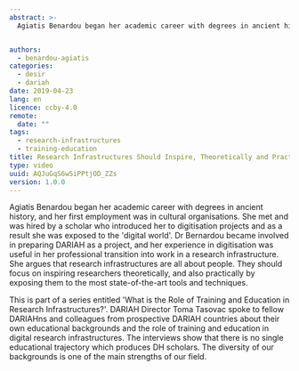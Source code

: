 ```yaml
---
abstract: >-
  Agiatis Benardou began her academic career with degrees in ancient history, and her first employment was in cultural organisations. She met and was hired by a scholar who introduced her to digitisation projects and as a result she was exposed to the 'digital world'. Dr Bernardou became involved in preparing DARIAH as a project, and her experience in digitisation was useful in her professional transition into work in a research infrastructure. She argues that research infrastructures are all about people. They should focus on inspiring researchers theoretically, and also practically by exposing them to the most state-of-the-art tools and techniques.


authors:
  - benardou-agiatis
categories:
  - desir
  - dariah
date: 2019-04-23
lang: en
licence: ccby-4.0
remote:
  date: ""
tags:
  - research-infrastructures
  - training-education
title: Research Infrastructures Should Inspire, Theoretically and Practically
type: video
uuid: AQJuGqS6w5iPPtjOD_ZZs
version: 1.0.0
---
```


Agiatis Benardou began her academic career with degrees in ancient history, and her first employment was in cultural organisations. She met and was hired by a scholar who introduced her to digitisation projects and as a result she was exposed to the 'digital world'. Dr Bernardou became involved in preparing DARIAH as a project, and her experience in digitisation was useful in her professional transition into work in a research infrastructure. She argues that research infrastructures are all about people. They should focus on inspiring researchers theoretically, and also practically by exposing them to the most state-of-the-art tools and techniques.

This is part of a series entitled 'What is the Role of Training and Education in Research Infrastructures?'. DARIAH Director Toma Tasovac spoke to fellow DARIAHns and colleagues from prospective DARIAH countries about their own educational backgrounds and the role of training and education in digital research infrastructures. The interviews show that there is no single educational trajectory which produces DH scholars. The diversity of our backgrounds is one of the main strengths of our field.

<VideoCard
  title="Research Infrastructures Should Inspire, Theoretically and Practically"
  id="GIw3VHJwu5Y"
  image="/assets/images/cms/resources/research-infrastructures-should-inspire/agiatis-training.png"
/>
